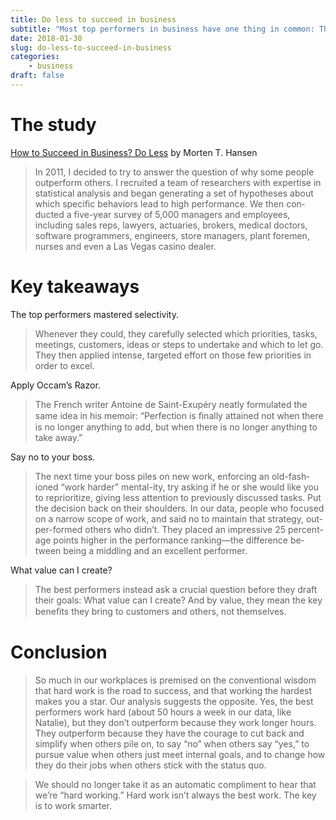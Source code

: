 ```yaml
---
title: Do less to succeed in business
subtitle: "Most top performers in business have one thing in common: They accept fewer tasks and then obsess over getting them right."
date: 2018-01-30
slug: do-less-to-succeed-in-business
categories:
    - business
draft: false
---
```


# The study

[How to Succeed in Business? Do Less](https://www.wsj.com/articles/how-to-succeed-in-business-do-less-1515770816) by Morten T. Hansen

> In 2011, I de­cided to try to an­swer the ques­tion of why some peo­ple out­per­form oth­ers. I re­cruited a team of researchers with ex­per­tise in sta­tis­ti­cal analy­sis and be­gan gen­er­at­ing a set of hy­pothe­ses about which spe­cific behaviors lead to high performance. We then con­ducted a five-year sur­vey of 5,000 man­agers and em­ploy­ees, including sales reps, lawyers, ac­tu­ar­ies, bro­kers, med­ical doc­tors, soft­ware programmers, en­gi­neers, store man­agers, plant fore­men, nurses and even a Las Ve­gas casino dealer.

# Key takeaways

The top performers mastered selectivity.

> Whenever they could, they carefully selected which priorities, tasks, meetings, customers, ideas or steps to undertake and which to let go. They then applied intense, targeted effort on those few priorities in order to excel.

Apply Occam's Razor.

> The French writer Antoine de Saint-Exupéry neatly formulated the same idea in his memoir: "Perfection is ﬁnally attained not when there is no longer anything to add, but when there is no longer anything to take away."

Say no to your boss.

> The next time your boss piles on new work, en­forc­ing an old-fash­ioned "work harder" men­tal-ity, try ask­ing if he or she would like you to repri­or­i­tize, giv­ing less at­ten­tion to pre­vi­ously dis­cussed tasks. Put the de­ci­sion back on their shoul­ders. In our data, peo­ple who fo­cused on a nar­row scope of work, and said no to main­tain that strat­egy, out­per-formed oth­ers who didn't. They placed an im­pres­sive 25 per­cent-age points higher in the per­formance rank­ing---the dif­fer­ence be­tween be­ing a mid­dling and an ex­cel­lent per­former.

What value can I create?

> The best performers instead ask a crucial question before they draft their goals: What value can I create? And by value, they mean the key beneﬁts they bring to customers and others, not themselves.

# Conclusion

> So much in our workplaces is premised on the conventional wisdom that hard work is the road to success, and that working the hardest makes you a star. Our analysis suggests the opposite. Yes, the best performers work hard (about 50 hours a week in our data, like Natalie), but they don't outperform because they work longer hours. They outperform because they have the courage to cut back and simplify when others pile on, to say "no" when others say "yes," to pursue value when others just meet internal goals, and to change how they do their jobs when others stick with the status quo.

> We should no longer take it as an au­to­matic com­pli­ment to hear that we're "hard work­ing." Hard work isn't al­ways the best work. The key is to work smarter.
